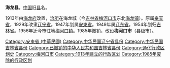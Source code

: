 '''海龙县'''，[[中国|中国]]旧[[县|县]]名。

1913年由[[海龙府|海龙府]]改置，[[治所|治所]]在海龙城（今[[吉林省|吉林省]][[梅河口市|梅河口市]]东北[[海龙镇_(梅河口市)|海龙镇]]）。原属[[奉天省|奉天省]]，1929年改隶[[遼寧省_(中華民國)|辽宁省]]。1947年划属[[安東省_(中華民國)|安東省]]。1949年属[[辽东省|辽东省]]。1954年划归[[吉林省|吉林省]]。1956年迁今市驻地[[梅河口镇|梅河口镇]]。1985年撤销，改设'''梅河口市'''（县级市）。

{{中華民國安東省行政區劃}}
{{吉林行政区划小作品}}
{{DEFAULTSORT:Hailong Xian}}
[[Category:安東省_(中華民國)|Category:安東省 (中華民國)]]
[[Category:中华民国辽宁省县份|Category:中华民国辽宁省县份]]
[[Category:中华民国吉林省县份|Category:中华民国吉林省县份]]
[[Category:已撤销的中华人民共和国吉林省县份|Category:已撤销的中华人民共和国吉林省县份]]
[[Category:通化行政区划史|Category:通化行政区划史]]
[[Category:梅河口市|Category:梅河口市]]
[[Category:1913年建立的行政区划|Category:1913年建立的行政区划]]
[[Category:1985年废除的行政区划|Category:1985年废除的行政区划]]
